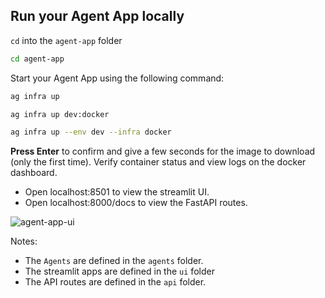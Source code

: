 ## Run your Agent App locally

`cd` into the `agent-app` folder

```bash
cd agent-app
```

Start your Agent App using the following command:

<CodeGroup>

```bash terminal
ag infra up
```

```bash shorthand
ag infra up dev:docker
```

```bash full options
ag infra up --env dev --infra docker
```

</CodeGroup>

**Press Enter** to confirm and give a few seconds for the image to download (only the first time). Verify container status and view logs on the docker dashboard.

- Open localhost:8501 to view the streamlit UI.
- Open localhost:8000/docs to view the FastAPI routes.

![agent-app-ui](/images/agent-app-ui.png)

Notes:

- The `Agents` are defined in the `agents` folder.
- The streamlit apps are defined in the `ui` folder
- The API routes are defined in the `api` folder.
